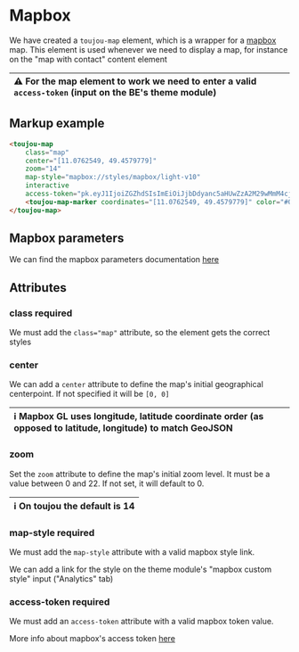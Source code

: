 # Mapbox

We have created a `toujou-map` element, which is a wrapper for a [mapbox](https://www.mapbox.com/) map. This element is used whenever we need to display a map, for instance on the "map with contact" content element

| ⚠️ For the map element to work we need to enter a valid `access-token` (input on the BE's theme module) |
|:--------------------------------------------------------------------------------------------------------|

## Markup example
```html
<toujou-map
    class="map"
    center="[11.0762549, 49.4579779]"
    zoom="14"
    map-style="mapbox://styles/mapbox/light-v10"
    interactive
    access-token="pk.eyJ1IjoiZGZhdSIsImEiOiJjbDdyanc5aHUwZzA2M29wMmM4cjJud2IxIn0.EtfjXD2re5QUhatJJoKPYg">
    <toujou-map-marker coordinates="[11.0762549, 49.4579779]" color="#0079A8"></toujou-map-marker>
</toujou-map>
```


## Mapbox parameters
We can find the mapbox parameters documentation [here](https://docs.mapbox.com/mapbox-gl-js/api/map/#map-parameters)


## Attributes

### class <toujou-chip class="chip" chip-bg-color="warning">required</toujou-chip>
We must add the `class="map"` attribute, so the element gets the correct styles

### center
We can add a `center` attribute to define the map's initial geographical centerpoint. If not specified it will be `[0, 0]`

| ℹ️ Mapbox GL uses longitude, latitude coordinate order (as opposed to latitude, longitude) to match GeoJSON |
|:------------------------------------------------------------------------------------------------------------|

### zoom
Set the `zoom` attribute to define the map's initial zoom level. It must be a value between 0 and 22. If not set, it will default to 0.

| ℹ️ On toujou the default is 14 |
|:-------------------------------|

### map-style <toujou-chip class="chip" chip-bg-color="warning">required</toujou-chip>
We must add the `map-style` attribute with a valid mapbox style link.

We can add a link for the style on the theme module's "mapbox custom style" input ("Analytics" tab)

### access-token <toujou-chip class="chip" chip-bg-color="warning">required</toujou-chip>
We must add an `access-token` attribute with a valid mapbox token value.

More info about mapbox's access token [here](https://docs.mapbox.com/help/glossary/access-token/)
